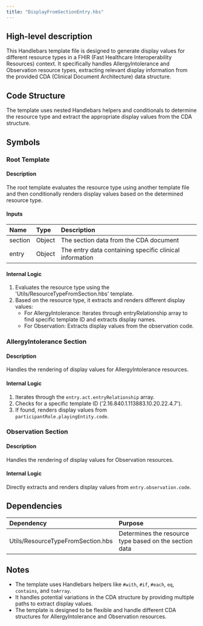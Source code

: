 ```yaml
---
title: "DisplayFromSectionEntry.hbs"
---
```


## High-level description
This Handlebars template file is designed to generate display values for different resource types in a FHIR (Fast Healthcare Interoperability Resources) context. It specifically handles AllergyIntolerance and Observation resource types, extracting relevant display information from the provided CDA (Clinical Document Architecture) data structure.

## Code Structure
The template uses nested Handlebars helpers and conditionals to determine the resource type and extract the appropriate display values from the CDA structure.

## Symbols

### Root Template
#### Description
The root template evaluates the resource type using another template file and then conditionally renders display values based on the determined resource type.

#### Inputs
| Name | Type | Description |
|:-----|:-----|:------------|
| section | Object | The section data from the CDA document |
| entry | Object | The entry data containing specific clinical information |

#### Internal Logic
1. Evaluates the resource type using the 'Utils/ResourceTypeFromSection.hbs' template.
2. Based on the resource type, it extracts and renders different display values:
   - For AllergyIntolerance: Iterates through entryRelationship array to find specific template ID and extracts display names.
   - For Observation: Extracts display values from the observation code.

### AllergyIntolerance Section
#### Description
Handles the rendering of display values for AllergyIntolerance resources.

#### Internal Logic
1. Iterates through the `entry.act.entryRelationship` array.
2. Checks for a specific template ID ('2.16.840.1.113883.10.20.22.4.7').
3. If found, renders display values from `participantRole.playingEntity.code`.

### Observation Section
#### Description
Handles the rendering of display values for Observation resources.

#### Internal Logic
Directly extracts and renders display values from `entry.observation.code`.

## Dependencies
| Dependency | Purpose |
|:-----------|:--------|
| Utils/ResourceTypeFromSection.hbs | Determines the resource type based on the section data |

## Notes
- The template uses Handlebars helpers like `#with`, `#if`, `#each`, `eq`, `contains`, and `toArray`.
- It handles potential variations in the CDA structure by providing multiple paths to extract display values.
- The template is designed to be flexible and handle different CDA structures for AllergyIntolerance and Observation resources.